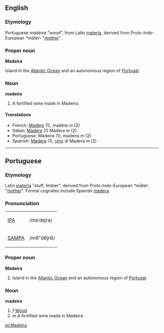 ==English==
===Etymology===
Portuguese ''madeira'' "wood", from Latin [[materia]], derived from Proto-Indo-European ''*mātér-'' "[[mother]]".

===Proper noun===
'''Madeira'''

Island in the [[Atlantic Ocean]] and an autonomous region of [[Portugal]].

===Noun===
'''madeira'''
# A fortified wine made in Madeira.

====Translations====
*French: [[Madère]] (1), madère ''m'' (2)
*Italian: [[Madera]] (1) Madera ''m'' (2)
*Portuguese: Madeira (1), madeira ''m'' (2)
*Spanish: [[Madera]] (1), [[vino]] di Madera ''m'' (2)

----

==Portuguese==
===Etymology===
Latin [[materia]] "stuff, timber", derived from Proto-Indo-European ''*mātér-'' "[[mother]]".  Formal cognates include Spanish [[madera]]. 

===Pronunciation===
{| border=1 cellpadding=5
| [[w:IPA|IPA]] || /mɐˈdɐjrɐ/
|-
| [[w:SAMPA|SAMPA]] || /m6"d6jr6/
|}

===Proper noun===
'''Madeira'''
#Island in the [[Atlantic Ocean]] and an autonomous region of [[Portugal]].

===Noun===
'''madeira'''
# ''f'' [[Wood]].
# ''m'' A fortified wine made in Madeira.

[[pt:Madeira]]